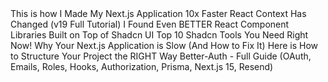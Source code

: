 <Bookmarks title="Videos">
  <BookmarkLink href="https://youtu.be/TrtQWsSrB_c?si=FhjE6Y0D5YU2cgTP">
    This is how I Made My Next.js Application 10x Faster
  </BookmarkLink>
  <BookmarkLink href="https://youtu.be/3WLVsxlVTxk?si=i7jWnK6HBIeJzGW4">
    React Context Has Changed (v19 Full Tutorial)
  </BookmarkLink>
  <BookmarkLink href="https://youtu.be/U6YZfpiFhkQ?si=_Wz3Y_oEeubW5jlv">
    I Found Even BETTER React Component Libraries Built on Top of Shadcn UI
  </BookmarkLink>
  <BookmarkLink href="https://youtu.be/-rdqQhw1_4M?si=Fs-W3ec4aU9eRGqg">
    Top 10 Shadcn Tools You Need Right Now!
  </BookmarkLink>
  <BookmarkLink href="https://youtu.be/12x0v5g9GWY?si=OihAdsBI9QkRw8JW">
    Why Your Next.js Application is Slow (And How to Fix It)
  </BookmarkLink>
  <BookmarkLink href="https://youtu.be/kH9Q8j-X7po?si=37Dj77WcCY9wfmey">
    Here is How to Structure Your Project the RIGHT Way
  </BookmarkLink>
  <BookmarkLink href="https://youtu.be/w5Emwt3nuV0?si=CLBuBXXoX51qTqgE">
    Better-Auth - Full Guide (OAuth, Emails, Roles, Hooks, Authorization,
    Prisma, Next.js 15, Resend)
  </BookmarkLink>
</Bookmarks>
